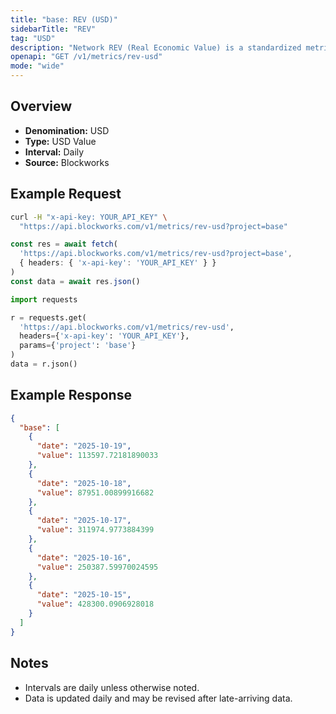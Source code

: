 ```yaml
---
title: "base: REV (USD)"
sidebarTitle: "REV"
tag: "USD"
description: "Network REV (Real Economic Value) is a standardized metric that tracks blockchain value accrual generated by user activity. REV consists of both in-protocol transaction fees and out-of-protocol tips that users pay for transaction execution, so it measures the monetary demand to transact onchain."
openapi: "GET /v1/metrics/rev-usd"
mode: "wide"
---
```


## Overview

- **Denomination:** USD
- **Type:** USD Value
- **Interval:** Daily
- **Source:** Blockworks

## Example Request

<CodeGroup>

```bash cURL
curl -H "x-api-key: YOUR_API_KEY" \
  "https://api.blockworks.com/v1/metrics/rev-usd?project=base"
```

```typescript TypeScript
const res = await fetch(
  'https://api.blockworks.com/v1/metrics/rev-usd?project=base',
  { headers: { 'x-api-key': 'YOUR_API_KEY' } }
)
const data = await res.json()
```

```python Python
import requests

r = requests.get(
  'https://api.blockworks.com/v1/metrics/rev-usd',
  headers={'x-api-key': 'YOUR_API_KEY'},
  params={'project': 'base'}
)
data = r.json()
```

</CodeGroup>

## Example Response

```json
{
  "base": [
    {
      "date": "2025-10-19",
      "value": 113597.72181890033
    },
    {
      "date": "2025-10-18",
      "value": 87951.00899916682
    },
    {
      "date": "2025-10-17",
      "value": 311974.9773884399
    },
    {
      "date": "2025-10-16",
      "value": 250387.59970024595
    },
    {
      "date": "2025-10-15",
      "value": 428300.0906928018
    }
  ]
}
```

## Notes
- Intervals are daily unless otherwise noted.
- Data is updated daily and may be revised after late-arriving data.